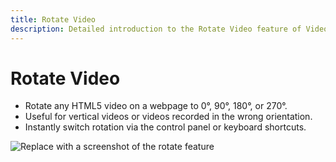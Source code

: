 ```yaml
---
title: Rotate Video
description: Detailed introduction to the Rotate Video feature of VideoRoll
---
```


# Rotate Video

- Rotate any HTML5 video on a webpage to 0°, 90°, 180°, or 270°.
- Useful for vertical videos or videos recorded in the wrong orientation.
- Instantly switch rotation via the control panel or keyboard shortcuts.

![Replace with a screenshot of the rotate feature](../../assets/image/video.png)